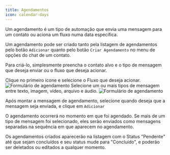 ```yaml
---
title: Agendamentos
icon: calendar-days
---
```


Um agendamento é um tipo de automação que envia uma mensagem para um contato ou aciona um fluxo numa data específica.

Um agendamento pode ser criado tanto pela listagem de agendamentos pelo botão `Adicionar` quanto pelo botão `Criar Agendamento` no menu de opções do chat de um contato.

Para criá-lo, simplesmente preencha o contato alvo e o tipo de mensagem que deseja enviar ou o fluxo que deseja acionar.

<Tabs>
  <Tab title="Fluxo">
    <span>Clique no primeiro ícone e selecione o Fluxo que deseja acionar.</span>
    <img
        src="/images/schedule/schedule-flow.png"
        alt="Formulário de agendamento"
        className="rounded-lg"
        width={450}
    />
  </Tab>
  <Tab title="Mensagem">
    <span>Selecione um ou mais tipos de mensagem entre texto, imagem, vídeo, arquivo e áudio.</span>
    <img
        src="/images/schedule/schedule-text.png"
        alt="Formulário de agendamento"
        className="rounded-lg"
        width={450}
    />
  </Tab>
</Tabs>

Após montar a mensagem de agendamento, selecione quando deseja que a mensagem seja enviada, e clique em `Adicionar`

O agendamento ocorrerá no momento em que foi agendado. Se mais de um tipo de mensagem foi selecionado, eles serão enviados como mensagens separadas na sequência em que aparecem no agendamento.

Os agendamentos criados aparecerão na listagem com o Status "Pendente" até que sejam concluídos e seu status mude para "Concluído", e poderão ser deletados ou editados a qualquer momento.